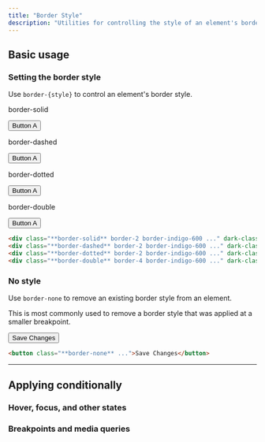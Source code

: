 ```yaml
---
title: "Border Style"
description: "Utilities for controlling the style of an element's borders."
---
```




## Basic usage

### Setting the border style

Use `border-{style}` to control an element's border style.

<Example>
  <div class="flex flex-col sm:flex-row items-center justify-around gap-4 text-white text-sm text-center font-bold leading-6">
    <div class="flex flex-col items-center shrink-0">
      <p class="font-medium text-sm text-zinc-500 font-mono text-center mb-3 dark:text-zinc-400">border-solid</p>
      <button class="px-4 py-2 font-semibold text-sm bg-white text-zinc-700 dark:bg-zinc-700 dark:text-white rounded-md shadow-sm ring-1 ring-zinc-900/5 border-indigo-500 dark:border-sky-500 border-2 border-solid">Button A</button>
    </div>
    <div class="flex flex-col items-center shrink-0">
      <p class="font-medium text-sm text-zinc-500 font-mono text-center mb-3 dark:text-zinc-400">border-dashed</p>
      <button class="px-4 py-2 font-semibold text-sm bg-white text-zinc-700 dark:bg-zinc-700 dark:text-white rounded-md shadow-sm ring-1 ring-zinc-900/5 border-indigo-500 dark:border-sky-500 border-2 border-dashed">Button A</button>
    </div>
    <div class="flex flex-col items-center shrink-0">
      <p class="font-medium text-sm text-zinc-500 font-mono text-center mb-3 dark:text-zinc-400">border-dotted</p>
      <button class="px-4 py-2 font-semibold text-sm bg-white text-zinc-700 dark:bg-zinc-700 dark:text-white rounded-md shadow-sm ring-1 ring-zinc-900/5 border-indigo-500 dark:border-sky-500 border-2 border-dotted">Button A</button>
    </div>
    <div class="flex flex-col items-center shrink-0">
      <p class="font-medium text-sm text-zinc-500 font-mono text-center mb-3 dark:text-zinc-400">border-double</p>
      <button class="px-4 py-2 font-semibold text-sm bg-white text-zinc-700 dark:bg-zinc-700 dark:text-white rounded-md shadow-sm ring-1 ring-zinc-900/5 border-indigo-500 dark:border-sky-500 border-4 border-double">Button A</button>
    </div>
  </div>
</Example>

```html
<div class="**border-solid** border-2 border-indigo-600 ..." dark-class="**border-solid** border-2 border-sky-500 ..."></div>
<div class="**border-dashed** border-2 border-indigo-600 ..." dark-class="**border-dashed** border-2 border-sky-500 ..."></div>
<div class="**border-dotted** border-2 border-indigo-600 ..." dark-class="**border-dotted** border-2 border-sky-500 ..."></div>
<div class="**border-double** border-4 border-indigo-600 ..." dark-class="**border-double** border-4 border-sky-500 ..."></div>
```

### No style

Use `border-none` to remove an existing border style from an element.

This is most commonly used to remove a border style that was applied at a smaller breakpoint.

<Example>
  <div class="flex justify-center gap-4 text-white text-sm text-center font-bold leading-6">
    <button class="px-4 py-2 font-semibold text-sm bg-white text-zinc-700 dark:bg-zinc-700 dark:text-white rounded-md shadow-sm ring-1 ring-zinc-900/5 dark:ring-white/10 dark:ring-inset border-indigo-500 border-2 border-none">Save Changes</button>
  </div>
</Example>

```html
<button class="**border-none** ...">Save Changes</button>
```

---

## <Heading ignore>Applying conditionally</Heading>

### <Heading ignore>Hover, focus, and other states</Heading>

<HoverFocusAndOtherStates defaultClass="border-solid" featuredClass="border-dotted" />

### <Heading ignore>Breakpoints and media queries</Heading>

<BreakpointsAndMediaQueries defaultClass="border-solid" featuredClass="border-dotted" />
